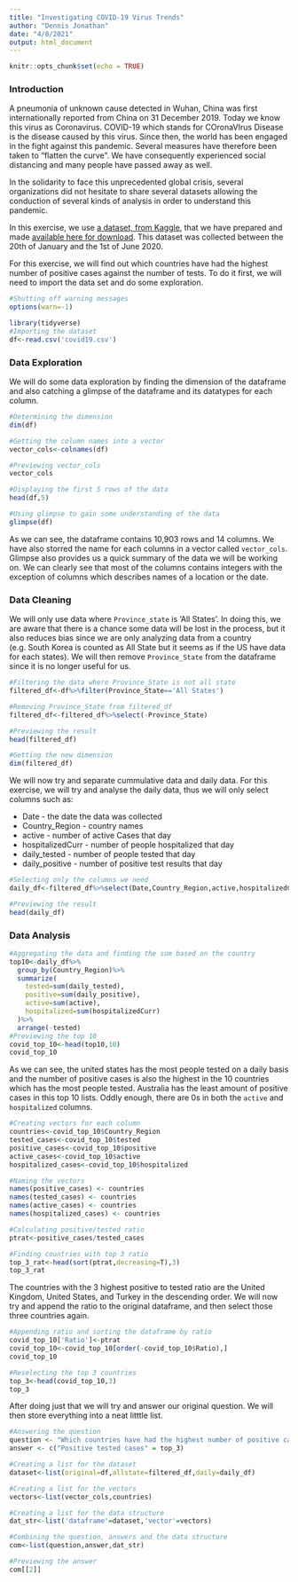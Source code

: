 ---
title: "Investigating COVID-19 Virus Trends"
author: "Dennis Jonathan"
date: "4/8/2021"
output: html_document
---

```{r setup, include=FALSE}
knitr::opts_chunk$set(echo = TRUE)
```

### Introduction
A pneumonia of unknown cause detected in Wuhan, China was first internationally reported from China on 31 December 2019. Today we know this virus as Coronavirus. COVID-19 which stands for COronaVIrus Disease is the disease caused by this virus. Since then, the world has been engaged in the fight against this pandemic. Several measures have therefore been taken to "flatten the curve". We have consequently experienced social distancing and many people have passed away as well.

In the solidarity to face this unprecedented global crisis, several organizations did not hesitate to share several datasets allowing the conduction of several kinds of analysis in order to understand this pandemic.

In this exercise, we use [a dataset, from Kaggle](https://www.kaggle.com/lin0li/covid19testing), that we have prepared and made [available here for download](https://dq-content.s3.amazonaws.com/505/covid19.csv). This dataset was collected between the 20th of January and the 1st of June 2020.

For this exercise, we will find out which countries have had the highest number of positive cases against the number of tests. To do it first, we will need to import the data set and do some exploration.
```{r dataimport}
#Shutting off warning messages
options(warn=-1)

library(tidyverse)
#Importing the dataset
df<-read.csv('covid19.csv')
```
### Data Exploration
We will do some data exploration by finding the dimension of the dataframe and also catching a glimpse of the dataframe and its datatypes for each column.
```{r dataexplore}
#Determining the dimension
dim(df)

#Getting the column names into a vector
vector_cols<-colnames(df)

#Previewing vector_cols
vector_cols

#Displaying the first 5 rows of the data
head(df,5)

#Using glimpse to gain some understanding of the data
glimpse(df)
```
As we can see, the dataframe contains 10,903 rows and 14 columns. We have also storred the name for each columns in a vector called `vector_cols`. Glimpse also provides us a quick summary of the data we will be working on. We can clearly see that most of the columns contains integers with the exception of columns which describes names of a location or the date.

### Data Cleaning
We will only use data where `Province_state` is 'All States'. In doing this, we are aware that there is a chance some data will be lost in the process, but it also reduces bias since we are only analyzing data from a country (e.g. South Korea is counted as All State but it seems as if the US have data for each states). We will then remove `Province_State` from the dataframe since it is no longer useful for us.
```{r filtering}
#Filtering the data where Province_State is not all state
filtered_df<-df%>%filter(Province_State=='All States')

#Removing Province_State from filtered_df
filtered_df<-filtered_df%>%select(-Province_State)

#Previewing the result
head(filtered_df)

#Getting the new dimension
dim(filtered_df)
```
We will now try and separate cummulative data and daily data. For this exercise, we will try and analyse the daily data, thus we will only select columns such as:

* Date - the date the data was collected
* Country_Region - country names
* active - number of active Cases that day
* hospitalizedCurr - number of people hospitalized that day
* daily_tested - number of people tested that day
* daily_positive - number of positive test results that day
```{r filtering2}
#Selecting only the columns we need
daily_df<-filtered_df%>%select(Date,Country_Region,active,hospitalizedCurr,daily_tested,daily_positive)

#Previewing the result
head(daily_df)
```
### Data Analysis
```{r da1}
#Aggregating the data and finding the sum based on the country
top10<-daily_df%>%
  group_by(Country_Region)%>%
  summarize(
    tested=sum(daily_tested),
    positive=sum(daily_positive),
    active=sum(active),
    hospitalized=sum(hospitalizedCurr)
  )%>%
  arrange(-tested)
#Previewing the top 10
covid_top_10<-head(top10,10)
covid_top_10
```
As we can see, the united states has the most people tested on a daily basis and the number of positive cases is also the highest in the 10 countries which has the most people tested. Australia has the least amount of positive cases in this top 10 lists. Oddly enough, there are 0s in both the `active` and `hospitalized` columns.
```{r da2}
#Creating vectors for each column
countries<-covid_top_10$Country_Region
tested_cases<-covid_top_10$tested
positive_cases<-covid_top_10$positive
active_cases<-covid_top_10$active
hospitalized_cases<-covid_top_10$hospitalized

#Naming the vectors
names(positive_cases) <- countries
names(tested_cases) <- countries
names(active_cases) <- countries
names(hospitalized_cases) <- countries

#Calculating positive/tested ratio
ptrat<-positive_cases/tested_cases

#Finding countries with top 3 ratio
top_3_rat<-head(sort(ptrat,decreasing=T),3)
top_3_rat
```
The countries with the 3 highest positive to tested ratio are the United Kingdom, United States, and Turkey in the descending order. We will now try and append the ratio to the original dataframe, and then select those three countries again.
```{r da3}
#Appending ratio and sorting the dataframe by ratio
covid_top_10['Ratio']<-ptrat
covid_top_10<-covid_top_10[order(-covid_top_10$Ratio),]
covid_top_10

#Reselecting the top 3 countries
top_3<-head(covid_top_10,3)
top_3
```
After doing just that we will try and answer our original question. We will then store everything into a neat litttle list.
```{r da4}
#Answering the question
question <- "Which countries have had the highest number of positive cases against the number of tests?"
answer <- c("Positive tested cases" = top_3)

#Creating a list for the dataset
dataset<-list(original=df,allstate=filtered_df,daily=daily_df)

#Creating a list for the vectors
vectors<-list(vector_cols,countries)

#Creating a list for the data structure
dat_str<-list('dataframe'=dataset,'vector'=vectors)

#Combining the question, answers and the data structure
com<-list(question,answer,dat_str)

#Previewing the answer
com[[2]]
```
